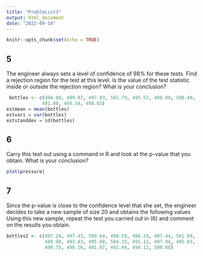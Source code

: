 ```yaml
---
title: "ProblmList3"
output: html_document
date: "2022-09-14"
---
```


```r
knitr::opts_chunk$set(echo = TRUE)
```

## 5

The engineer always sets a level of confidence of 98% for these tests. Find a rejection region for the test at this level. Is the value of the test statistic inside or outside the rejection region? What is your conclusion?

```r
 bottles <- c(494.04, 499.07, 497.03, 502.79, 495.57, 498.09, 500.40,
             491.80, 494.34, 498.65)
estmean = mean(bottles)
estvari = var(bottles)
eststanddev = sd(bottles)
```

## 6

 Carry this test out using a command in R and look at the p-value that you obtain. What is your conclusion?
 
```r
plot(pressure)
```



## 7
Since the p-value is close to the confidence level that she set, the engineer decides to take a new sample of size 20 and obtains the following values
Using this new sample, repeat the test you carried out in (6) and comment on the results you obtain.

```r
bottles2 <- c(497.24, 497.43, 500.64, 490.59, 496.24, 497.44, 501.69,
              489.98, 493.83, 495.60, 504.33, 495.11, 497.94, 495.03,
              490.75, 498.16, 491.87, 492.94, 494.12, 500.08)
```
